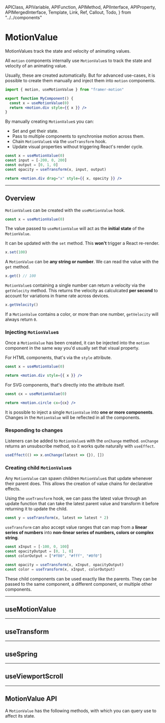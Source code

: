 <!-- 👋 Editing this file? Need help? → https://github.com/framer/api-docs/blob/master/CONTRIBUTING.md -->

  APIClass,
  APIVariable,
  APIFunction,
  APIMethod,
  APIInterface,
  APIProperty,
  APIMergedInterface,
  Template,
  Link,
  Ref,
  Callout,
  Todo,
} from "../../components"


# MotionValue

<span className="lead">
  MotionValues track the state and velocity of animating
  values.
</span>

<div>

All `motion` components internally use `MotionValue`s to track the state and velocity of an animating value.

Usually, these are created automatically. But for advanced use-cases, it is possible to create them manually and inject them into `motion` components.

</div>

```jsx
import { motion, useMotionValue } from "framer-motion"

export function MyComponent() {
  const x = useMotionValue(0)
  return <motion.div style={{ x }} />
}
```

<div>

By manually creating `MotionValue`s you can:

- Set and get their state.
- Pass to multiple components to synchronise motion across them.
- Chain `MotionValue`s via the `useTransform` hook.
- Update visual properties without triggering React's render cycle.

</div>

```jsx
const x = useMotionValue(0)
const input = [-200, 0, 200]
const output = [0, 1, 0]
const opacity = useTransform(x, input, output)

return <motion.div drag="x" style={{ x, opacity }} />
```

---

## Overview

`MotionValue`s can be created with the `useMotionValue` hook.

```jsx
const x = useMotionValue(0)
```

The value passed to `useMotionValue` will act as the **initial state** of the `MotionValue`.

It can be updated with the `set` method. This **won't** trigger a React re-render.

```jsx
x.set(100)
```

A `MotionValue` can be **any string or number**. We can read the value with the `get` method.

```jsx
x.get() // 100
```

`MotionValue`s containing a single number can return a velocity via the `getVelocity` method. This returns the velocity as calculcated **per second** to account for variations in frame rate across devices.

```jsx
x.getVelocity()
```

If a `MotionValue` contains a color, or more than one number, `getVelocity` will always return `0`.

### Injecting `MotionValue`s

Once a `MotionValue` has been created, it can be injected into the `motion` component in the same way you'd usually set that visual property.

For HTML components, that's via the `style` attribute.

```jsx
const x = useMotionValue(0)

return <motion.div style={{ x }} />
```

For SVG components, that's directly into the attribute itself.

```jsx
const cx = useMotionValue(0)

return <motion.circle cx={cx} />
```

It is possible to inject a single `MotionValue` into **one or more components**. Changes in the `MotionValue` will be reflected in all the components.

### Responding to changes

Listeners can be added to `MotionValue`s with the `onChange` method. `onChange` returns an unsubscribe method, so it works quite naturally with `useEffect`.

```jsx
useEffect(() => x.onChange(latest => {}), [])
```

### Creating child `MotionValue`s

Any `MotionValue` can spawn children `MotionValue`s that update whenever their parent does. This allows the creation of value chains for declarative effects.

Using the `useTransform` hook, we can pass the latest value through an update function that can take the latest parent value and transform it before returning it to update the child.

```jsx
const y = useTransform(x, latest => latest * 2)
```

`useTransform` can also accept value ranges that can map from a **linear series of numbers** into **non-linear series of numbers, colors or complex string**.

```jsx
const xInput = [-100, 0, 100]
const opacityOutput = [0, 1, 0]
const colorOutput = ["#f00", "#fff", "#0f0"]

const opacity = useTransform(x, xInput, opacityOutput)
const color = useTransform(x, xInput, colorOutput)
```

These child components can be used exactly like the parents. They can be passed to the same component, a different component, or multiple other components.

---

## useMotionValue

<APIFunction name="useMotionValue()" />

---

## useTransform

<APIFunction name="useTransform()" />

<APIFunction name="(useTransform:1)" />

---

## useSpring

<APIFunction name="useSpring()" />

---

## useViewportScroll

<APIFunction name="useViewportScroll()" />

---

## MotionValue API

A `MotionValue` has the following methods, with which you can query use to affect its state.

<APIFunction name="MotionValue.get()" />
<APIFunction name="MotionValue.getVelocity()" />
<APIFunction name="MotionValue.set()" />
<APIFunction name="MotionValue.isAnimating()" />
<APIFunction name="MotionValue.stop()" />
<APIFunction name="MotionValue.onChange()" />
<APIFunction name="MotionValue.destroy()" />
